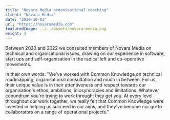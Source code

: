 ```yaml
---
title: "Novara Media organisational coaching"
client: "Novara Media"
date: "2020-10-01"
url: "https://novaramedia.com"
featuredImage: ../../assets/novara-media.png
weight: 4
---
```


Between 2020 and 2022 we consulted members of Novara Media on technical and organisational issues, drawing on our experience in software, start ups and self-organisation in the radical left and co-operative movements.

In their own words: "We've worked with Common Knowledge on technical roadmapping, organisational consultation and much in between. For us, their unique value is in their attentiveness and respect towards our organisation's ethos, ambitions, idiosyncracies and limitations. Whatever conundrum you're trying to work through: they get you. At every level throughout our work together, we really felt that Common Knowledge were invested in helping us succeed in our aims, and they've become our go-to collaborators on a range of operational projects."